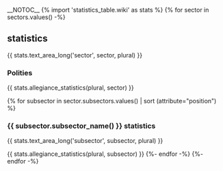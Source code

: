 __NOTOC__
{% import 'statistics_table.wiki' as stats %}
{% for sector in sectors.values() -%}
== {{sector.name}} statistics ==
{{ stats.text_area_long('sector', sector, plural) }}
=== Polities ===
{{ stats.allegiance_statistics(plural, sector) }}

{% for subsector in sector.subsectors.values() | sort (attribute="position") %}
=== {{ subsector.subsector_name() }} statistics ===
{{ stats.text_area_long('subsector', subsector, plural) }}

{{ stats.allegiance_statistics(plural, subsector) }}
{%- endfor -%}
{%- endfor -%}

